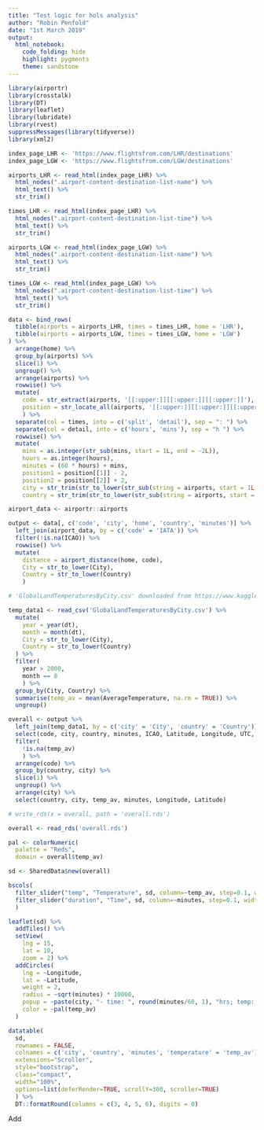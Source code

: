 ```yaml
---
title: "Test logic for hols analysis"
author: "Robin Penfold"
date: "1st March 2019"
output:
  html_notebook:
    code_folding: hide
    highlight: pygments
    theme: sandstone
---
```


```r
library(airportr)
library(crosstalk)
library(DT)
library(leaflet)
library(lubridate)
library(rvest)
suppressMessages(library(tidyverse))
library(xml2)
```

```r
index_page_LHR <- 'https://www.flightsfrom.com/LHR/destinations'
index_page_LGW <- 'https://www.flightsfrom.com/LGW/destinations'

airports_LHR <- read_html(index_page_LHR) %>%
  html_nodes(".airport-content-destination-list-name") %>% 
  html_text() %>% 
  str_trim()

times_LHR <- read_html(index_page_LHR) %>%
  html_nodes(".airport-content-destination-list-time") %>% 
  html_text() %>% 
  str_trim()

airports_LGW <- read_html(index_page_LGW) %>%
  html_nodes(".airport-content-destination-list-name") %>% 
  html_text() %>% 
  str_trim()

times_LGW <- read_html(index_page_LGW) %>%
  html_nodes(".airport-content-destination-list-time") %>% 
  html_text() %>% 
  str_trim()

data <- bind_rows(
  tibble(airports = airports_LHR, times = times_LHR, home = 'LHR'),
  tibble(airports = airports_LGW, times = times_LGW, home = 'LGW')
) %>% 
  arrange(home) %>% 
  group_by(airports) %>% 
  slice(1) %>% 
  ungroup() %>% 
  arrange(airports) %>% 
  rowwise() %>% 
  mutate(
    code = str_extract(airports, '[[:upper:]][[:upper:]][[:upper:]]'),
    position = str_locate_all(airports, '[[:upper:]][[:upper:]][[:upper:]]')
    ) %>% 
  separate(col = times, into = c('split', 'detail'), sep = ": ") %>% 
  separate(col = detail, into = c('hours', 'mins'), sep = "h ") %>% 
  rowwise() %>% 
  mutate(
    mins = as.integer(str_sub(mins, start = 1L, end = -2L)),
    hours = as.integer(hours),
    minutes = (60 * hours) + mins,
    position1 = position[[1]] - 2, 
    position2 = position[[2]] + 2,
    city = str_trim(str_to_lower(str_sub(string = airports, start = 1L, end = position1))),
    country = str_trim(str_to_lower(str_sub(string = airports, start = position2, end = -1L))))

airport_data <- airportr::airports

output <- data[, c('code', 'city', 'home', 'country', 'minutes')] %>% 
  left_join(airport_data, by = c('code' = 'IATA')) %>% 
  filter(!is.na(ICAO)) %>% 
  rowwise() %>% 
  mutate(
    distance = airport_distance(home, code),
    City = str_to_lower(City), 
    Country = str_to_lower(Country)
    )

# 'GlobalLandTemperaturesByCity.csv' downloaded from https://www.kaggle.com/berkeleyearth/climate-change-earth-surface-temperature-data#GlobalLandTemperaturesByCity.csv

temp_data1 <- read_csv('GlobalLandTemperaturesByCity.csv') %>% 
  mutate(
    year = year(dt),
    month = month(dt),
    City = str_to_lower(City),
    Country = str_to_lower(Country)
  ) %>% 
  filter(
    year > 2000,
    month == 8
    ) %>% 
  group_by(City, Country) %>% 
  summarise(temp_av = mean(AverageTemperature, na.rm = TRUE)) %>% 
  ungroup()

overall <- output %>% 
  left_join(temp_data1, by = c('city' = 'City', 'country' = 'Country')) %>% 
  select(code, city, country, minutes, ICAO, Latitude, Longitude, UTC, distance, temp_av) %>% 
  filter(
    !is.na(temp_av)
    ) %>% 
  arrange(code) %>% 
  group_by(country, city) %>% 
  slice(1) %>% 
  ungroup() %>% 
  arrange(city) %>% 
  select(country, city, temp_av, minutes, Longitude, Latitude)

# write_rds(x = overall, path = 'overall.rds')
```

```r
overall <- read_rds('overall.rds')

pal <- colorNumeric(
  palette = "Reds",
  domain = overall$temp_av)

sd <- SharedData$new(overall)

bscols(
  filter_slider("temp", "Temperature", sd, column=~temp_av, step=0.1, width=250),
  filter_slider("duration", "Time", sd, column=~minutes, step=0.1, width=250)
  )
```

```r
leaflet(sd) %>% 
  addTiles() %>% 
  setView(
    lng = 15, 
    lat = 10, 
    zoom = 2) %>% 
  addCircles(
    lng = ~Longitude, 
    lat = ~Latitude, 
    weight = 2,
    radius = ~sqrt(minutes) * 10000, 
    popup = ~paste(city, "- time: ", round(minutes/60, 1), "hrs; temp: ", round(temp_av, 2), "C"), 
    color = ~pal(temp_av)
  )
```

```r
datatable(
  sd,
  rownames = FALSE,
  colnames = c('city', 'country', 'minutes', 'temperature' = 'temp_av'),
  extensions="Scroller", 
  style="bootstrap", 
  class="compact", 
  width="100%",
  options=list(deferRender=TRUE, scrollY=300, scroller=TRUE)
  ) %>% 
  DT::formatRound(columns = c(3, 4, 5, 6), digits = 0)
```

Add